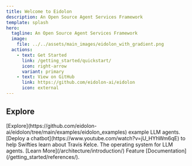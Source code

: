 ```yaml
---
title: Welcome to Eidolon
description: An Open Source Agent Services Framework
template: splash
hero:
  tagline: An Open Source Agent Services Framework
  image:
    file: ../../assets/main_images/eidolon_with_gradient.png
  actions:
    - text: Get Started
      link: /getting_started/quickstart/
      icon: right-arrow
      variant: primary
    - text: View on GitHub
      link: https://github.com/eidolon-ai/eidolon
      icon: external
---
```



## Explore

<CardGrid>
	<Card title="Examples" icon="pencil">
		 [Explore](https://github.com/eidolon-ai/eidolon/tree/main/examples/eidolon_examples) example LLM agents.
	</Card>
	<Card title="Demos" icon="youtube">
		 [Deploy a chatbot](https://www.youtube.com/watch?v=jU_HYhWm6qE) to help Swifties learn about Travis Kelce.
	</Card>
	<Card title="Architecture" icon="open-book">
		The operating system for LLM agents. [Learn More](/architecture/introduction/)
	</Card>
	<Card title="References" icon="document">
		Feature [Documentation](/getting_started/references/).
	</Card>
</CardGrid>
